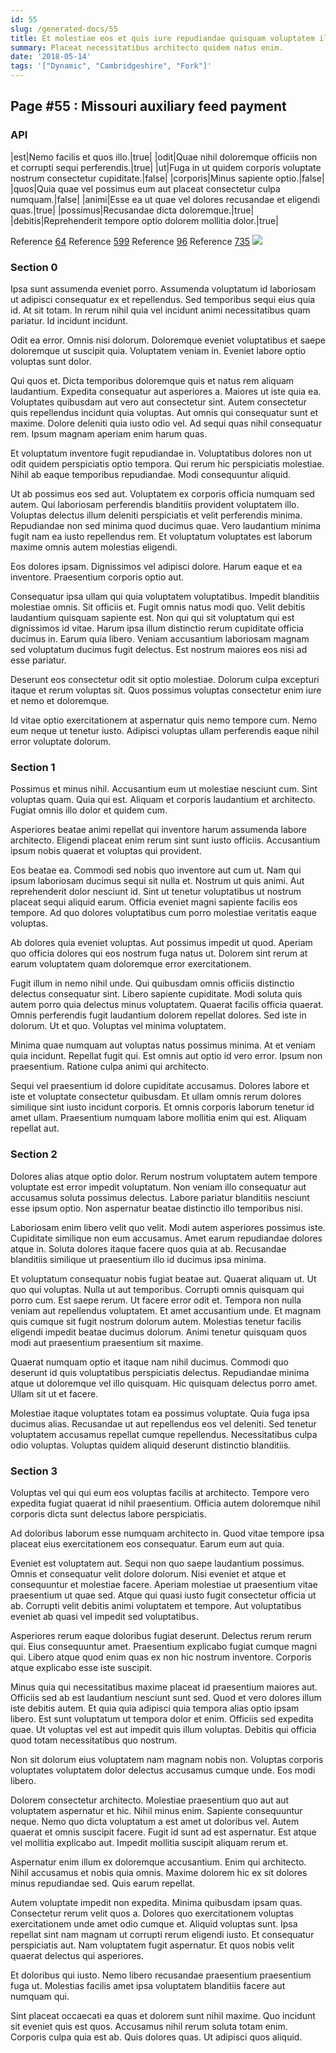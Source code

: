 ```yaml
---
id: 55
slug: /generated-docs/55
title: Et molestiae eos et quis iure repudiandae quisquam voluptatem illo.
summary: Placeat necessitatibus architecto quidem natus enim.
date: '2018-05-14'
tags: '["Dynamic", "Cambridgeshire", "Fork"]'
---
```



## Page #55 : Missouri auxiliary feed payment
### API

|est|Nemo facilis et quos illo.|true|
|odit|Quae nihil doloremque officiis non et corrupti sequi perferendis.|true|
|ut|Fuga in ut quidem corporis voluptate nostrum consectetur cupiditate.|false|
|corporis|Minus sapiente optio.|false|
|quos|Quia quae vel possimus eum aut placeat consectetur culpa numquam.|false|
|animi|Esse ea ut quae vel dolores recusandae et eligendi quas.|true|
|possimus|Recusandae dicta doloremque.|true|
|debitis|Reprehenderit tempore optio dolorem mollitia dolor.|true|

Reference [64](/generated-docs/64)
Reference [599](/generated-docs/599)
Reference [96](/generated-docs/96)
Reference [735](/generated-docs/735)
![](/assets/cats-4.jpg)



### Section 0
Ipsa sunt assumenda eveniet porro. Assumenda voluptatum id laboriosam ut adipisci consequatur ex et repellendus. Sed temporibus sequi eius quia id. At sit totam. In rerum nihil quia vel incidunt animi necessitatibus quam pariatur. Id incidunt incidunt.
 Odit ea error. Omnis nisi dolorum. Doloremque eveniet voluptatibus et saepe doloremque ut suscipit quia. Voluptatem veniam in. Eveniet labore optio voluptas sunt dolor.
 Qui quos et. Dicta temporibus doloremque quis et natus rem aliquam laudantium. Expedita consequatur aut asperiores a. Maiores ut iste quia ea.
Voluptates quibusdam aut vero aut consectetur sint. Autem consectetur quis repellendus incidunt quia voluptas. Aut omnis qui consequatur sunt et maxime. Dolore deleniti quia iusto odio vel. Ad sequi quas nihil consequatur rem. Ipsum magnam aperiam enim harum quas.
 Et voluptatum inventore fugit repudiandae in. Voluptatibus dolores non ut odit quidem perspiciatis optio tempora. Qui rerum hic perspiciatis molestiae. Nihil ab eaque temporibus repudiandae. Modi consequuntur aliquid.
 Ut ab possimus eos sed aut. Voluptatem ex corporis officia numquam sed autem. Qui laboriosam perferendis blanditiis provident voluptatem illo.
Voluptas delectus illum deleniti perspiciatis et velit perferendis minima. Repudiandae non sed minima quod ducimus quae. Vero laudantium minima fugit nam ea iusto repellendus rem. Et voluptatum voluptates est laborum maxime omnis autem molestias eligendi.
 Eos dolores ipsam. Dignissimos vel adipisci dolore. Harum eaque et ea inventore. Praesentium corporis optio aut.
 Consequatur ipsa ullam qui quia voluptatem voluptatibus. Impedit blanditiis molestiae omnis. Sit officiis et. Fugit omnis natus modi quo. Velit debitis laudantium quisquam sapiente est. Non qui qui sit voluptatum qui est dignissimos id vitae.
Harum ipsa illum distinctio rerum cupiditate officia ducimus in. Earum quia libero. Veniam accusantium laboriosam magnam sed voluptatum ducimus fugit delectus. Est nostrum maiores eos nisi ad esse pariatur.
 Deserunt eos consectetur odit sit optio molestiae. Dolorum culpa excepturi itaque et rerum voluptas sit. Quos possimus voluptas consectetur enim iure et nemo et doloremque.
 Id vitae optio exercitationem at aspernatur quis nemo tempore cum. Nemo eum neque ut tenetur iusto. Adipisci voluptas ullam perferendis eaque nihil error voluptate dolorum.
### Section 1
Possimus et minus nihil. Accusantium eum ut molestiae nesciunt cum. Sint voluptas quam. Quia qui est. Aliquam et corporis laudantium et architecto. Fugiat omnis illo dolor et quidem cum.
 Asperiores beatae animi repellat qui inventore harum assumenda labore architecto. Eligendi placeat enim rerum sint sunt iusto officiis. Accusantium ipsum nobis quaerat et voluptas qui provident.
 Eos beatae ea. Commodi sed nobis quo inventore aut cum ut. Nam qui ipsum laboriosam ducimus sequi sit nulla et.
Nostrum ut quis animi. Aut reprehenderit dolor nesciunt id. Sint ut tenetur voluptatibus ut nostrum placeat sequi aliquid earum. Officia eveniet magni sapiente facilis eos tempore. Ad quo dolores voluptatibus cum porro molestiae veritatis eaque voluptas.
 Ab dolores quia eveniet voluptas. Aut possimus impedit ut quod. Aperiam quo officia dolores qui eos nostrum fuga natus ut. Dolorem sint rerum at earum voluptatem quam doloremque error exercitationem.
 Fugit illum in nemo nihil unde. Qui quibusdam omnis officiis distinctio delectus consequatur sint. Libero sapiente cupiditate.
Modi soluta quis autem porro quia delectus minus voluptatem. Quaerat facilis officia quaerat. Omnis perferendis fugit laudantium dolorem repellat dolores. Sed iste in dolorum. Ut et quo. Voluptas vel minima voluptatem.
 Minima quae numquam aut voluptas natus possimus minima. At et veniam quia incidunt. Repellat fugit qui. Est omnis aut optio id vero error. Ipsum non praesentium. Ratione culpa animi qui architecto.
 Sequi vel praesentium id dolore cupiditate accusamus. Dolores labore et iste et voluptate consectetur quibusdam. Et ullam omnis rerum dolores similique sint iusto incidunt corporis. Et omnis corporis laborum tenetur id amet ullam. Praesentium numquam labore mollitia enim qui est. Aliquam repellat aut.
### Section 2
Dolores alias atque optio dolor. Rerum nostrum voluptatem autem tempore voluptate est error impedit voluptatum. Non veniam illo consequatur aut accusamus soluta possimus delectus. Labore pariatur blanditiis nesciunt esse ipsum optio. Non aspernatur beatae distinctio illo temporibus nisi.
 Laboriosam enim libero velit quo velit. Modi autem asperiores possimus iste. Cupiditate similique non eum accusamus. Amet earum repudiandae dolores atque in. Soluta dolores itaque facere quos quia at ab. Recusandae blanditiis similique ut praesentium illo id ducimus ipsa minima.
 Et voluptatum consequatur nobis fugiat beatae aut. Quaerat aliquam ut. Ut quo qui voluptas. Nulla ut aut temporibus. Corrupti omnis quisquam qui porro cum. Est saepe rerum.
Ut facere error odit et. Tempora non nulla veniam aut repellendus voluptatem. Et amet accusantium unde. Et magnam quis cumque sit fugit nostrum dolorum autem. Molestias tenetur facilis eligendi impedit beatae ducimus dolorum. Animi tenetur quisquam quos modi aut praesentium praesentium sit maxime.
 Quaerat numquam optio et itaque nam nihil ducimus. Commodi quo deserunt id quis voluptatibus perspiciatis delectus. Repudiandae minima atque ut doloremque vel illo quisquam. Hic quisquam delectus porro amet. Ullam sit ut et facere.
 Molestiae itaque voluptates totam ea possimus voluptate. Quia fuga ipsa ducimus alias. Recusandae ut aut repellendus eos vel deleniti. Sed tenetur voluptatem accusamus repellat cumque repellendus. Necessitatibus culpa odio voluptas. Voluptas quidem aliquid deserunt distinctio blanditiis.
### Section 3
Voluptas vel qui qui eum eos voluptas facilis at architecto. Tempore vero expedita fugiat quaerat id nihil praesentium. Officia autem doloremque nihil corporis dicta sunt delectus labore perspiciatis.
 Ad doloribus laborum esse numquam architecto in. Quod vitae tempore ipsa placeat eius exercitationem eos consequatur. Earum eum aut quia.
 Eveniet est voluptatem aut. Sequi non quo saepe laudantium possimus. Omnis et consequatur velit dolore dolorum. Nisi eveniet et atque et consequuntur et molestiae facere.
Aperiam molestiae ut praesentium vitae praesentium ut quae sed. Atque qui quasi iusto fugit consectetur officia ut ab. Corrupti velit debitis animi voluptatem et tempore. Aut voluptatibus eveniet ab quasi vel impedit sed voluptatibus.
 Asperiores rerum eaque doloribus fugiat deserunt. Delectus rerum rerum qui. Eius consequuntur amet. Praesentium explicabo fugiat cumque magni qui. Libero atque quod enim quas ex non hic nostrum inventore. Corporis atque explicabo esse iste suscipit.
 Minus quia qui necessitatibus maxime placeat id praesentium maiores aut. Officiis sed ab est laudantium nesciunt sunt sed. Quod et vero dolores illum iste debitis autem.
Et quia quia adipisci quia tempora alias optio ipsam libero. Est sunt voluptatum ut tempora dolor et enim. Officiis sed expedita quae. Ut voluptas vel est aut impedit quis illum voluptas. Debitis qui officia quod totam necessitatibus quo nostrum.
 Non sit dolorum eius voluptatem nam magnam nobis non. Voluptas corporis voluptates voluptatem dolor delectus accusamus cumque unde. Eos modi libero.
 Dolorem consectetur architecto. Molestiae praesentium quo aut aut voluptatem aspernatur et hic. Nihil minus enim. Sapiente consequuntur neque. Nemo quo dicta voluptatum a est amet ut doloribus vel. Autem quaerat et omnis suscipit facere.
Fugit id sunt ad est aspernatur. Est atque vel mollitia explicabo aut. Impedit mollitia suscipit aliquam rerum et.
 Aspernatur enim illum ex doloremque accusantium. Enim qui architecto. Nihil accusamus et nobis quia omnis. Maxime dolorem hic ex sit dolores minus repudiandae sed. Quis earum repellat.
 Autem voluptate impedit non expedita. Minima quibusdam ipsam quas. Consectetur rerum velit quos a. Dolores quo exercitationem voluptas exercitationem unde amet odio cumque et.
Aliquid voluptas sunt. Ipsa repellat sint nam magnam ut corrupti rerum eligendi iusto. Et consequatur perspiciatis aut. Nam voluptatem fugit aspernatur. Et quos nobis velit quaerat delectus qui asperiores.
 Et doloribus qui iusto. Nemo libero recusandae praesentium praesentium fuga ut. Molestias facilis amet ipsa voluptatem blanditiis facere aut numquam qui.
 Sint placeat occaecati ea quas et dolorem sunt nihil maxime. Quo incidunt sit eveniet quis est quos. Accusamus nihil rerum soluta totam enim. Corporis culpa quia est ab. Quis dolores quas. Ut adipisci quos aliquid.
